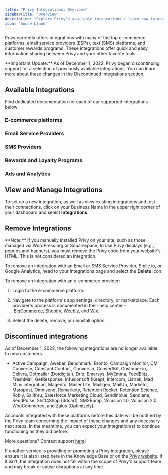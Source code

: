 ```yaml
---
title: "Privy Integrations: Overview"
sidebarTitle: "Overview"
description: "Explore Privy's available integrations + learn how to manage them."
icon: "house-blank"
---
```


Privy currently offers integrations with many of the top e-commerce platforms, email service providers (ESPs), text (SMS) platforms, and customer rewards programs. These integrations offer quick and easy information sharing between Privy and your other favorite tools. 

<Note>
  **Important Update:** As of December 1, 2022, Privy began discontinuing support for a selection of previously available integrations. You can learn more about these changes in the Discontinued Integrations section. 
</Note>

## Available Integrations

Find dedicated documentation for each of our supported integrations below:

### <Icon icon="globe" /> E-commerce platforms

<CardGroup cols={4}>
  <Card title="Shopify" horizontal={true} href="/docs/learn/integrations/shopify" />

  <Card title="BigCommerce" horizontal={true} href="/docs/learn/integrations/bigcommerce" />

  <Card title="Wix" horizontal={true} href="/docs/learn/integrations/wix" />

  <Card title="Weebly" horizontal={true} href="/docs/learn/integrations/weebly" />
</CardGroup>

### <Icon icon="envelope" /> Email Service Providers

<CardGroup cols={2}>
  <Card title="Klaviyo" horizontal={true} href="/docs/learn/integrations/klaviyo" />

  <Card title="Mailchimp" horizontal={true} href="/docs/learn/integrations/mailchimp" />
</CardGroup>

### <Icon icon="mobile" /> SMS Providers

<CardGroup cols={2}>
  <Card title="Attentive" horizontal={true} href="/docs/learn/integrations/attentive" />

  <Card title="Postscript" horizontal={true} href="/docs/learn/integrations/postscript" />
</CardGroup>

### <Icon icon="gift" /> Rewards and Loyalty Programs

<CardGroup cols={2}>
  <Card title="Smile" horizontal={true} href="/docs/learn/integrations/smile" />
</CardGroup>

### <Icon icon="rectangle-ad" /> Ads and Analytics

<CardGroup cols={2}>
  <Card title="Google Analytics" horizontal={true} href="/docs/learn/integrations/enable-google-analytics" />
</CardGroup>

## View and Manage Integrations

To set up a new integration, as well as view existing integrations and test their connections, click on your Business Name in the upper right corner of your dashboard and select **Integrations**.

## Remove Integrations

<Warning>
  **Note:** If you manually installed Privy on your site, such as those managed via WordPress.org or Squarespace, to use Privy displays (e.g., popups and banners), you must remove the Privy code from your website's HTML. This is not considered an integration. 
</Warning>

To remove an integration with an Email or SMS Service Provider, Smile.io, or Google Analytics, head to your Integrations page and select the **Delete** icon.

To remove an integration with an e-commerce provider:

1. Login to the e-commerce platform. 

2. Navigate to the platform's app settings, directory, or marketplace. Each provider's process is documented in their help center - [BigCommerce](https://support.bigcommerce.com/), [Shopify](https://help.shopify.com/), [Weebly](https://www.weebly.com/app/help), and [Wix](https://support.wix.com/). 

3. Select the delete, remove, or uninstall option. 

## Discontinued integrations

As of December 1, 2022, the following integrations are no longer available to new customers.

* Active Campaign, Aweber, Benchmark, Bronto, Campaign Monitor, CM Converse, Constant Contact, Conversio, ConvertKit, Customer.io, Delivra, Dotmailer (Dotdigital), Drip, Emarsys, MyEmma, FeedBlitz, FreshMail, GetResponse, Infusionsoft (Keap), Intercom, Listrak, Mad Mimi integration, Magento, Mailer Lite, Mailigen, MailUp, Marketo, Maropost, Omnisend, Remarkety, Retention Rocket, Retention Science, Robly, Sailthru, Salesforce Marketing Cloud, Sendinblue, Sendlane, SendPulse, Shift4Shop (3dcart), SMSBump, Volusion 1.0, Volusion 2.0, WooCommerce, and Zaius (Optimizely). 

Accounts integrated with these platforms before this date will be notified by the Privy team concerning the impact of these changes and any necessary next steps. In the meantime, you can expect your integration(s) to continue functioning as they did before. 

More questions? Contact support [here](mailto:support@privy.com)! 

If another service is providing or promoting a Privy integration, please ensure it is also listed here in the Knowledge Base or on the [Privy website](https://www.privy.com/integrations). If it isn't, the integration does not fall within the scope of Privy's support team and may break or cause disruptions at any time.